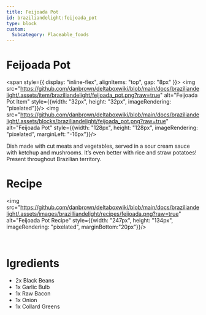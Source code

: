 ```yaml
---
title: Feijoada Pot
id: braziliandelight:feijoada_pot
type: block
custom:
  Subcategory: Placeable_foods
---
```


# Feijoada Pot

<span style={{ display: "inline-flex", alignItems: "top", gap: "8px" }}>
  <img src="https://github.com/danbrown/deltaboxwiki/blob/main/docs/braziliandelight/.assets/item/braziliandelight/feijoada_pot.png?raw=true"
         alt="Feijoada Pot Item" style={{width: "32px", height: "32px", imageRendering: "pixelated"}}/>
  <img src="https://github.com/danbrown/deltaboxwiki/blob/main/docs/braziliandelight/.assets/blocks/braziliandelight/feijoada_pot.png?raw=true"
         alt="Feijoada Pot" style={{width: "128px", height: "128px", imageRendering: "pixelated", marginLeft: "-16px"}}/>
</span>

Dish made with cut meats and vegetables, served in a sour cream sauce with ketchup and mushrooms.
It’s even better with rice and straw potatoes!
Present throughout Brazilian territory.

# Recipe

<img src="https://github.com/danbrown/deltaboxwiki/blob/main/docs/braziliandelight/.assets/images/brazilliandelight/recipes/feijoada.png?raw=true" alt="Feijoada Pot Recipe" style={{width: "247px", height: "134px", imageRendering: "pixelated", marginBottom:"20px"}}/>

<br/>

# Igredients

- 2x Black Beans
- 1x Garlic Bulb
- 1x Raw Bacon
- 1x Onion
- 1x Collard Greens
